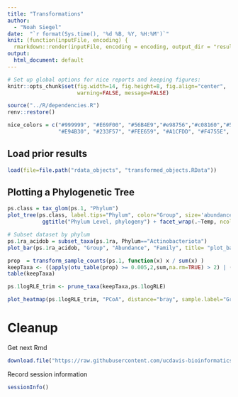 ```yaml
---
title: "Transformations"
author: 
  - "Noah Siegel"
date:  "`r format(Sys.time(), '%d %B, %Y, %H:%M')`"
knit: (function(inputFile, encoding) {
  rmarkdown::render(inputFile, encoding = encoding, output_dir = "results") })
output:
  html_document: default
---
```


```r
# Set up global options for nice reports and keeping figures:
knitr::opts_chunk$set(fig.width=14, fig.height=8, fig.align="center",
                      warning=FALSE, message=FALSE)
```

```r
source("../R/dependencies.R")
renv::restore()

nice_colors = c("#999999", "#E69F00", "#56B4E9","#e98756","#c08160","#5800e6", "#CDDC49", "#C475D3", 
                "#E94B30", "#233F57", "#FEE659", "#A1CFDD", "#F4755E", "#D6F6F7","#EB6D58", "#6898BF")
```

## Load prior results

```r
load(file=file.path("rdata_objects", "transformed_objects.RData"))
```

## Plotting a Phylogenetic Tree
```r
ps.class = tax_glom(ps.1, "Phylum")
plot_tree(ps.class, label.tips="Phylum", color="Group", size='abundance') + scale_color_manual(values=nice_colors[-1]) +
           ggtitle("Phylum Level, phylogeny") + facet_wrap(.~Temp, ncol=1)
```

```r
# Subset dataset by phylum
ps.1ra_acidob = subset_taxa(ps.1ra, Phylum=="Actinobacteriota")
plot_bar(ps.1ra_acidob, "Group", "Abundance", "Family", title= "plot_bar; Actinobacteriota-only")
```


```r
prop  = transform_sample_counts(ps.1, function(x) x / sum(x) )
keepTaxa <- ((apply(otu_table(prop) >= 0.005,2,sum,na.rm=TRUE) > 2) | (apply(otu_table(prop) >= 0.05, 2, sum,na.rm=TRUE) > 0))
table(keepTaxa)

ps.1logRLE_trim <- prune_taxa(keepTaxa,ps.1logRLE)

plot_heatmap(ps.1logRLE_trim, "PCoA", distance="bray", sample.label="Group", taxa.label="Genus", low="red", high="green", na.value="white")
```

# Cleanup

Get next Rmd

```r
download.file("https://raw.githubusercontent.com/ucdavis-bioinformatics-training/2021-May-Microbial-Community-Analysis/master/data_analysis/mca_part6.Rmd", "/mnt/c/Users/noahs/Desktop/2021-mca_workshop/03-DADA2/mca_part6.Rmd")
```

Record session information

```r
sessionInfo()
```
